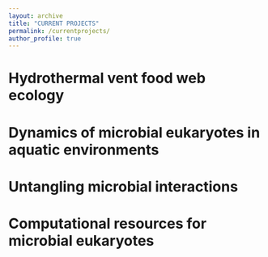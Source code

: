 ```yaml
---
layout: archive
title: "CURRENT PROJECTS"
permalink: /currentprojects/
author_profile: true
---
```


# Hydrothermal vent food web ecology

<!-- ![foodweb](foodweb-map-simple.png){width=50%} -->

# Dynamics of microbial eukaryotes in aquatic environments

<!-- ![coastalcalifornia](/images/ca-drawing.png){width=50%} -->

# Untangling microbial interactions


# Computational resources for microbial eukaryotes

